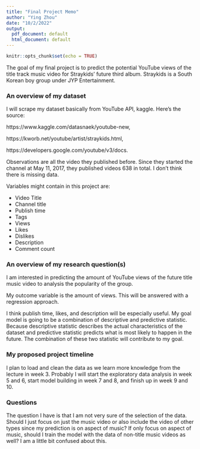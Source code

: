 ```yaml
---
title: "Final Project Memo"
author: "Ying Zhou"
date: "10/2/2022"
output:
  pdf_document: default
  html_document: default
---
```


```r
knitr::opts_chunk$set(echo = TRUE)
```

The goal of my final project is to predict the potential YouTube views of the title track music video for Straykids' future third album. Straykids is a South Korean boy group under JYP Entertainment. 

### An overview of my dataset
I will scrape my dataset basically from YouTube API, kaggle. Here's the source:

https://www.kaggle.com/datasnaek/youtube-new,

https://kworb.net/youtube/artist/straykids.html,

https://developers.google.com/youtube/v3/docs. 

Observations are all the video they published before. Since they started the channel at May 11, 2017, they published videos 638 in total. I don't think there is missing data. 

Variables might contain in this project are:

- Video Title
- Channel title
- Publish time
- Tags
- Views
- Likes
- Dislikes
- Description
- Comment count

### An overview of my research question(s)
I am interested in predicting the amount of YouTube views of the future title music video to analysis the popularity of the group.

My outcome variable is the amount of views. This will be answered with a regression approach.

I think publish time, likes, and description will be especially useful. My goal model is going to be a combination of descriptive and predictive statistic. Because descriptive statistic describes the actual characteristics of the dataset and predictive statistic predicts what is most likely to happen in the future. The combination of these two statistic will contribute to my goal. 

### My proposed project timeline
I plan to load and clean the data as we learn more knowledge from the lecture in week 3. Probably I will start the exploratory data analysis in week 5 and 6, start model building in week 7 and 8, and finish up in week 9 and 10. 

### Questions 
The question I have is that I am not very sure of the selection of the data. Should I just focus on just the music video or also include the video of other types since my prediction is on aspect of music? If only focus on aspect of music, should I train the model with the data of non-title music videos as well? I am a little bit confused about this. 


